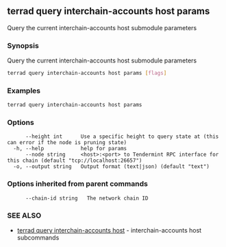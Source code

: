 ## terrad query interchain-accounts host params

Query the current interchain-accounts host submodule parameters

### Synopsis

Query the current interchain-accounts host submodule parameters

```sh Terrad
terrad query interchain-accounts host params [flags]
```

### Examples

```sh Terrad
terrad query interchain-accounts host params
```

### Options

```
      --height int      Use a specific height to query state at (this can error if the node is pruning state)
  -h, --help            help for params
      --node string     <host>:<port> to Tendermint RPC interface for this chain (default "tcp://localhost:26657")
  -o, --output string   Output format (text|json) (default "text")
```

### Options inherited from parent commands

```
      --chain-id string   The network chain ID
```

### SEE ALSO

* [terrad query interchain-accounts host](terrad_query_interchain-accounts_host.md)	 - interchain-accounts host subcommands


